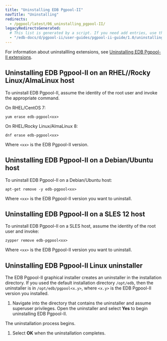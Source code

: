```yaml
---
title: "Uninstalling EDB Pgpool-II"
navTitle: "Uninstalling"
redirects:
  - /pgpool/latest/06_uninstalling_pgpool-II/
legacyRedirectsGenerated:
  # This list is generated by a script. If you need add entries, use the `legacyRedirects` key.
  - "/edb-docs/d/pgpool-ii/user-guides/pgpool-ii-guide/1.0/uninstalling_pgpool-II.html"
---
```


For information about uninstallling extensions, see [Uninstalling EDB Pgpool-II extensions]().

## Uninstalling EDB Pgpool-II on an RHEL//Rocky Linux/AlmaLinux host

To uninstall EDB Pgpool-II, assume the identity of the root user and invoke the appropriate command.

On RHEL/CentOS 7:

```shell
yum erase edb-pgpool<xx>
```

On RHEL/Rocky Linux/AlmaLinux 8:

```shell
dnf erase edb-pgpool<xx>
```

Where `<xx>` is the EDB Pgpool-II version.

## Uninstalling EDB Pgpool-II on a Debian/Ubuntu host

To uninstall EDB Pgpool-II on a Debian/Ubuntu host:

```shell
apt-get remove -y edb-pgpool<xx>
```

Where `<xx>` is the EDB Pgpool-II version you want to uninstall.

## Uninstalling EDB Pgpool-II on a SLES 12 host

To uninstall EDB Pgpool-II on a SLES host, assume the identity of the root user and invoke:

```shell
zypper remove edb-pgpool<xx>
```

Where `<xx>` is the EDB Pgpool-II version you want to uninstall.

## Uninstalling EDB Pgpool-II Linux uninstaller

The EDB Pgpool-II graphical installer creates an uninstaller in the installation directory. If you used the default installation directory `/opt/edb`, then the uninstaller is in `/opt/edb/pgpool<x.y>`, where `<x.y>` is the EDB Pgpool-II version you installed.

1.  Navigate into the directory that contains the uninstaller and assume superuser privileges. Open the uninstaller and select **Yes** to begin uninstalling EDB Pgpool-II.

  The uninstallation process begins. 
  
1.  Select **OK** when the uninstallation completes.
